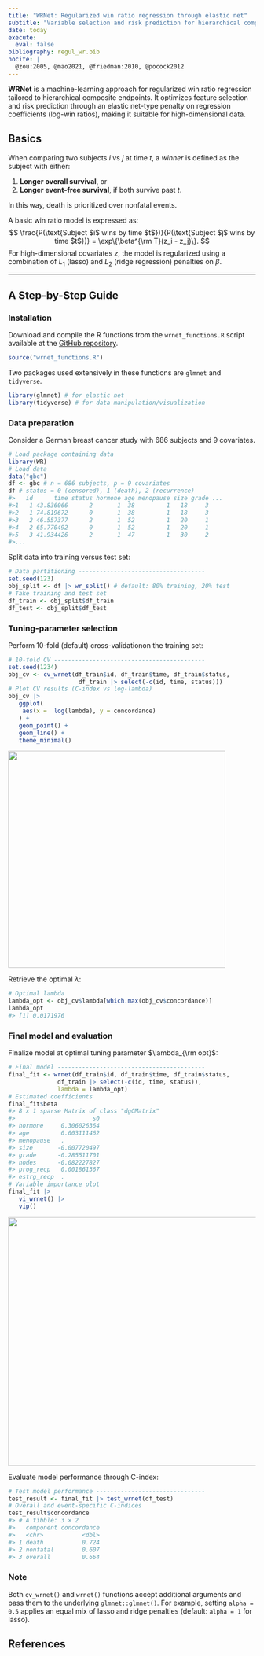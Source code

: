 ```yaml
---
title: "WRNet: Regularized win ratio regression through elastic net"
subtitle: "Variable selection and risk prediction for hierarchical composite outcomes"
date: today
execute:
  eval: false
bibliography: regul_wr.bib
nocite: |
  @zou:2005, @mao2021, @friedman:2010, @pocock2012
---
```


**WRNet** is a machine-learning approach for regularized win ratio regression tailored to hierarchical composite endpoints. It optimizes feature selection and risk prediction through an elastic net-type penalty on regression coefficients (log-win ratios), making it suitable for high-dimensional data.

## Basics

When comparing two subjects $i$ vs $j$ at time $t$, a *winner* is defined as the subject with either:

1.  **Longer overall survival**, or\
2.  **Longer event-free survival**, if both survive past $t$.

In this way, death is prioritized over nonfatal events.


A basic win ratio model is expressed as: $$
\frac{P(\text{Subject $i$ wins by time $t$})}{P(\text{Subject $j$ wins by time $t$})} = \exp\{\beta^{\rm T}(z_i - z_j)\}.
$$ For high-dimensional covariates $z$, the model is regularized using a combination of $L_1$ (lasso) and $L_2$ (ridge regression) penalties on $\beta$.

------------------------------------------------------------------------

## A Step-by-Step Guide

### Installation

Download and compile the R functions from the `wrnet_functions.R` script available at the  [GitHub repository](https://github.com/lmaowisc/wrnet).

```r
source("wrnet_functions.R")
```

Two packages used extensively in these functions are `glmnet` and `tidyverse`.

```r
library(glmnet) # for elastic net
library(tidyverse) # for data manipulation/visualization
```

### Data preparation

Consider a German breast cancer study with 686 subjects and 9 covariates.

```r
# Load package containing data
library(WR)
# Load data
data("gbc") 
df <- gbc # n = 686 subjects, p = 9 covariates
df # status = 0 (censored), 1 (death), 2 (recurrence)
#>   id      time status hormone age menopause size grade ...
#>1   1 43.836066      2       1  38         1   18     3  
#>2   1 74.819672      0       1  38         1   18     3  
#>3   2 46.557377      2       1  52         1   20     1   
#>4   2 65.770492      0       1  52         1   20     1  
#>5   3 41.934426      2       1  47         1   30     2   
#>...
```

Split data into training versus test set:

```r
# Data partitioning ------------------------------------
set.seed(123)
obj_split <- df |> wr_split() # default: 80% training, 20% test
# Take training and test set
df_train <- obj_split$df_train
df_test <- obj_split$df_test
```

### Tuning-parameter selection

Perform 10-fold (default) cross-validationon the training set:

```r
# 10-fold CV -------------------------------------------
set.seed(1234)
obj_cv <- cv_wrnet(df_train$id, df_train$time, df_train$status, 
                    df_train |> select(-c(id, time, status)))
# Plot CV results (C-index vs log-lambda)
obj_cv |> 
   ggplot(
    aes(x =  log(lambda), y = concordance)
   ) +
   geom_point() +
   geom_line() +
   theme_minimal()
```

![](images/gbc_cv.png){fig-align="left" width="442"}

Retrieve the optimal $\lambda$:

```r
# Optimal lambda
lambda_opt <- obj_cv$lambda[which.max(obj_cv$concordance)]
lambda_opt
#> [1] 0.0171976
```

### Final model and evaluation

Finalize model at optimal tuning parameter $\lambda_{\rm opt}$:

```r
# Final model ------------------------------------------
final_fit <- wrnet(df_train$id, df_train$time, df_train$status, 
              df_train |> select(-c(id, time, status)), 
              lambda = lambda_opt)
# Estimated coefficients
final_fit$beta
#> 8 x 1 sparse Matrix of class "dgCMatrix"
#>                      s0
#> hormone     0.306026364
#> age         0.003111462
#> menopause   .          
#> size       -0.007720497
#> grade      -0.285511701
#> nodes      -0.082227827
#> prog_recp   0.001861367
#> estrg_recp  .     
# Variable importance plot
final_fit |> 
   vi_wrnet() |>
   vip()

```

![](images/gbc_vip.png){fig-align="left" width="506"}

Evaluate model performance through C-index:

```r
# Test model performance -------------------------------
test_result <- final_fit |> test_wrnet(df_test)
# Overall and event-specific C-indices
test_result$concordance
#> # A tibble: 3 × 2
#>   component concordance
#>   <chr>           <dbl>
#> 1 death           0.724
#> 2 nonfatal        0.607
#> 3 overall         0.664
```

### Note

Both `cv_wrnet()` and `wrnet()` functions accept additional arguments and pass them to the underlying `glmnet::glmnet()`. For example, setting `alpha = 0.5` applies an equal mix of lasso and ridge penalties (default: `alpha = 1` for lasso).

## References
